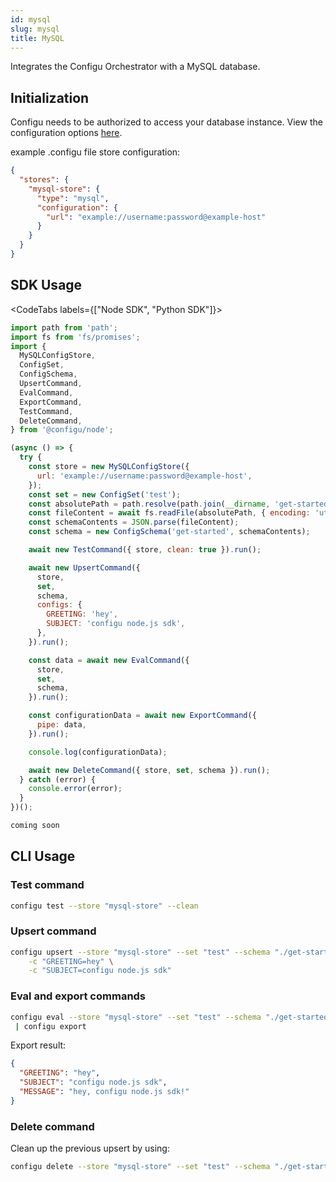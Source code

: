 ```yaml
---
id: mysql
slug: mysql
title: MySQL
---
```


Integrates the Configu Orchestrator with a MySQL database.

## Initialization

Configu needs to be authorized to access your database instance. View the configuration options [here](https://typeorm.io/data-source-options#mysql--mariadb-data-source-options).

example .configu file store configuration:

```json
{
  "stores": {
    "mysql-store": {
      "type": "mysql",
      "configuration": {
        "url": "example://username:password@example-host"
      }
    }
  }
}
```

## SDK Usage

<CodeTabs labels={["Node SDK", "Python SDK"]}>

```js
import path from 'path';
import fs from 'fs/promises';
import {
  MySQLConfigStore,
  ConfigSet,
  ConfigSchema,
  UpsertCommand,
  EvalCommand,
  ExportCommand,
  TestCommand,
  DeleteCommand,
} from '@configu/node';

(async () => {
  try {
    const store = new MySQLConfigStore({
      url: 'example://username:password@example-host',
    });
    const set = new ConfigSet('test');
    const absolutePath = path.resolve(path.join(__dirname, 'get-started.cfgu.json'));
    const fileContent = await fs.readFile(absolutePath, { encoding: 'utf8' });
    const schemaContents = JSON.parse(fileContent);
    const schema = new ConfigSchema('get-started', schemaContents);

    await new TestCommand({ store, clean: true }).run();

    await new UpsertCommand({
      store,
      set,
      schema,
      configs: {
        GREETING: 'hey',
        SUBJECT: 'configu node.js sdk',
      },
    }).run();

    const data = await new EvalCommand({
      store,
      set,
      schema,
    }).run();

    const configurationData = await new ExportCommand({
      pipe: data,
    }).run();

    console.log(configurationData);

    await new DeleteCommand({ store, set, schema }).run();
  } catch (error) {
    console.error(error);
  }
})();
```

```python
coming soon
```

</CodeTabs>

## CLI Usage

### Test command

```bash
configu test --store "mysql-store" --clean
```

### Upsert command

```bash
configu upsert --store "mysql-store" --set "test" --schema "./get-started.cfgu.json" \
    -c "GREETING=hey" \
    -c "SUBJECT=configu node.js sdk"
```

### Eval and export commands

```bash
configu eval --store "mysql-store" --set "test" --schema "./get-started.cfgu.json" \
 | configu export
```

Export result:

```json
{
  "GREETING": "hey",
  "SUBJECT": "configu node.js sdk",
  "MESSAGE": "hey, configu node.js sdk!"
}
```

### Delete command

Clean up the previous upsert by using:

```bash
configu delete --store "mysql-store" --set "test" --schema "./get-started.cfgu.json"
```
